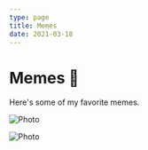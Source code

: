 ```yaml
---
type: page
title: Memes
date: 2021-03-18
---
```


# Memes 🥵

Here's some of my favorite memes.


<Image
  src="/images/meme1.png"
  alt="Photo"
  width={1080}
  height={1080}
  priority
  className="next-image"
/>

<Image
  src="/images/meme2.png"
  alt="Photo"
  width={1080}
  height={1080}
  priority
  className="next-image"
/>

